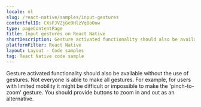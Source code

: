 ```yaml
---
locale: nl
slug: /react-native/samples/input-gestures
contentfulID: CXsFJVZjGe9HlzVq8oOow
type: pageContentPage
title: Input gestures on React Native
shortDescription: Gesture activated functionality should also be available without the use of gestures.
platformFilter: React Native
layout: Layout - Code samples
tag: React Native code sample
---
```


Gesture activated functionality should also be available without the use of gestures. Not everyone is able to make all gestures. For example, for users with limited mobility it might be difficult or impossible to make the 'pinch-to-zoom' gesture. You should provide buttons to zoom in and out as an alternative.

<CodeSample id="input-gestures" locale="nl" platform="react native"/>